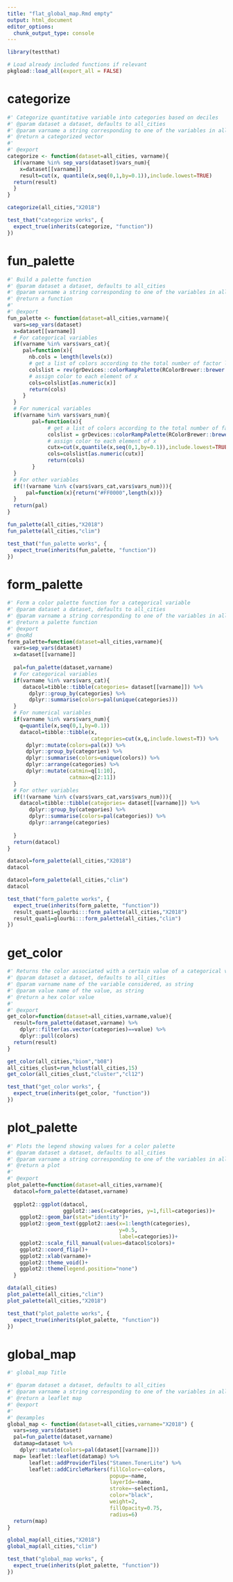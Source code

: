 ```yaml
---
title: "flat_global_map.Rmd empty"
output: html_document
editor_options: 
  chunk_output_type: console
---
```


```r
library(testthat)
```

```r
# Load already included functions if relevant
pkgload::load_all(export_all = FALSE)
```

# categorize
    
```r
#' Categorize quantitative variable into categories based on deciles
#' @param dataset a dataset, defaults to all_cities
#' @param varname a string corresponding to one of the variables in all_cities.
#' @return a categorized vector
#' 
#' @export
categorize <- function(dataset=all_cities, varname){
  if(varname %in% sep_vars(dataset)$vars_num){
    x=dataset[[varname]]
    result=cut(x, quantile(x,seq(0,1,by=0.1)),include.lowest=TRUE)
  return(result)
  }
}
```
  
```r
categorize(all_cities,"X2018")
```
  
```r
test_that("categorize works", {
  expect_true(inherits(categorize, "function")) 
})
```
  

# fun_palette
    
```r
#' Build a palette function
#' @param dataset a dataset, defaults to all_cities
#' @param varname a string corresponding to one of the variables in all_cities.
#' @return a function
#' 
#' @export
fun_palette <- function(dataset=all_cities,varname){
  vars=sep_vars(dataset)
  x=dataset[[varname]]
  # For categorical variables
  if(varname %in% vars$vars_cat){
     pal=function(x){
       nb.cols = length(levels(x))
       # get a list of colors according to the total number of factor levels
       colslist = rev(grDevices::colorRampPalette(RColorBrewer::brewer.pal(8, "RdYlBu"))(nb.cols))
       # assign color to each element of x
       cols=colslist[as.numeric(x)]
       return(cols)
     }
  }
  # For numerical variables
  if(varname %in% vars$vars_num){
        pal=function(x){
             # get a list of colors according to the total number of factor levels
             colslist = grDevices::colorRampPalette(RColorBrewer::brewer.pal(8,"RdYlBu"))(10)
             # assign color to each element of x
             cutx=cut(x,quantile(x,seq(0,1,by=0.1)),include.lowest=TRUE)
             cols=colslist[as.numeric(cutx)]
             return(cols)
        }
  }
  # For other variables
  if(!(varname %in% c(vars$vars_cat,vars$vars_num))){
      pal=function(x){return("#FF0000",length(x))}
  }
  return(pal)
}
```
  
```r
fun_palette(all_cities,"X2018")
fun_palette(all_cities,"clim")
```
  
```r
test_that("fun_palette works", {
  expect_true(inherits(fun_palette, "function")) 
})
```
  

# form_palette
    
```r
#' Form a color palette function for a categorical variable
#' @param dataset a dataset, defaults to all_cities
#' @param varname a string corresponding to one of the variables in all_cities.
#' @return a palette function
#' @export
#' @noRd
form_palette=function(dataset=all_cities,varname){
  vars=sep_vars(dataset)
  x=dataset[[varname]]
  
  pal=fun_palette(dataset,varname)
  # For categorical variables
  if(varname %in% vars$vars_cat){
     datacol=tibble::tibble(categories= dataset[[varname]]) %>% 
       dplyr::group_by(categories) %>% 
       dplyr::summarise(colors=pal(unique(categories)))
  }
  # For numerical variables
  if(varname %in% vars$vars_num){
    q=quantile(x,seq(0,1,by=0.1))
    datacol=tibble::tibble(x,
                           categories=cut(x,q,include.lowest=T)) %>% 
      dplyr::mutate(colors=pal(x)) %>% 
      dplyr::group_by(categories) %>% 
      dplyr::summarise(colors=unique(colors)) %>% 
      dplyr::arrange(categories) %>% 
      dplyr::mutate(catmin=q[1:10],
                    catmax=q[2:11])
  }
  # For other variables
  if(!(varname %in% c(vars$vars_cat,vars$vars_num))){
    datacol=tibble::tibble(categories= dataset[[varname]]) %>% 
       dplyr::group_by(categories) %>%  
       dplyr::summarise(colors=pal(categories)) %>% 
       dplyr::arrange(categories)
    
  }
  return(datacol)
}

```
  
```r
datacol=form_palette(all_cities,"X2018")
datacol

datacol=form_palette(all_cities,"clim")
datacol
```
  
```r
test_that("form_palette works", {
  expect_true(inherits(form_palette, "function")) 
  result_quanti=glourbi:::form_palette(all_cities,"X2018")
  result_quali=glourbi:::form_palette(all_cities,"clim")
})
```

# get_color
    
```r
#' Returns the color associated with a certain value of a categorical variable
#' @param dataset a dataset, defaults to all_cities
#' @param varname name of the variable considered, as string
#' @param value name of the value, as string
#' @return a hex color value
#' 
#' @export
get_color=function(dataset=all_cities,varname,value){
  result=form_palette(dataset,varname) %>%
    dplyr::filter(as.vector(categories)==value) %>%
    dplyr::pull(colors)
  return(result)
}
```
  
```r
get_color(all_cities,"biom","b08")
all_cities_clust=run_hclust(all_cities,15)
get_color(all_cities_clust,"cluster","cl12")
```
  
```r
test_that("get_color works", {
  expect_true(inherits(get_color, "function")) 
})
```
  

# plot_palette
    
```r
#' Plots the legend showing values for a color palette
#' @param dataset a dataset, defaults to all_cities
#' @param varname a string corresponding to one of the variables in all_cities.
#' @return a plot
#' 
#' @export
plot_palette=function(dataset=all_cities,varname){
  datacol=form_palette(dataset,varname) 
  
  ggplot2::ggplot(datacol,
                  ggplot2::aes(x=categories, y=1,fill=categories))+
    ggplot2::geom_bar(stat="identity")+
    ggplot2::geom_text(ggplot2::aes(x=1:length(categories),
                                    y=0.5,
                                    label=categories))+
    ggplot2::scale_fill_manual(values=datacol$colors)+
    ggplot2::coord_flip()+
    ggplot2::xlab(varname)+
    ggplot2::theme_void()+
    ggplot2::theme(legend.position="none")
  }
```
  
```r
data(all_cities)
plot_palette(all_cities,"clim")
plot_palette(all_cities,"X2018")
```
  
```r
test_that("plot_palette works", {
  expect_true(inherits(plot_palette, "function")) 
})
```
    


# global_map

```r
#' global_map Title

#' @param dataset a dataset, defaults to all_cities
#' @param varname a string corresponding to one of the variables in all_cities. Defaults to X2018
#' @return a leaflet map
#' @export
#'
#' @examples
global_map <- function(dataset=all_cities,varname="X2018") {
  vars=sep_vars(dataset)
  pal=fun_palette(dataset,varname)
  datamap=dataset %>% 
    dplyr::mutate(colors=pal(dataset[[varname]]))
  map= leaflet::leaflet(datamap) %>% 
       leaflet::addProviderTiles("Stamen.TonerLite") %>%  
       leaflet::addCircleMarkers(fillColor=~colors,
                                 popup=~name,
                                 layerId=~name,
                                 stroke=~selection1,
                                 color="black",
                                 weight=2,
                                 fillOpacity=0.75,
                                 radius=6)
  return(map)
}
```

```r
global_map(all_cities,"X2018")
global_map(all_cities,"clim")
```

```r
test_that("global_map works", {
  expect_true(inherits(plot_palette, "function")) 
})
```

